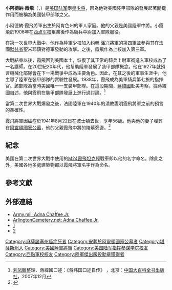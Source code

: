 {{refimprove|time=2017-03-23T11:46:37+00:00}}

'''小阿德納·霞飛'''（{{lang|en|Adna Romanza Chaffee Jr.}}，{{bd|1884年|09月23日|1941年|08月22日|Chaffee}}）是[[美国陆军|美国陆军]]兩星[[少将|少将]]，因為他對美國裝甲部隊的發展起著關鍵作用而被稱為美國裝甲部隊之父。

小阿德納·霞飛將軍出生於阿肯色州的軍人家庭。他的父親是美國陸軍中將。小霞飛於1906年在[[西点军校|西点军校]]畢業後作為騎兵中尉加入軍隊服役。

在第一次世界大戰中，他作為陸軍少校加入[[约翰·潘兴|约翰·潘兴]]將軍的第四軍並參與其在法國[[默兹省|默兹省]]聖米耶鎮對德軍發動的攻擊。之後，霞飛作為上校加入第三軍。

大戰結束以後，霞飛回到美國本土，恢復了其正常的騎兵上尉軍銜進入軍校成為了一名講師。在20世紀20年代，他幫助陸軍發展了裝甲部隊概念。他在1927年就預言機械化部隊會在下一場戰爭中成為主要角色。因此，在其之後的軍事生涯中，他主導了陸軍在裝甲部隊的實驗性發展。1938年，霞飛成為美軍騎兵第七旅的指揮官。該部隊為當時美國唯一一支裝甲部隊。在這段期間，[[蔣緯國|蔣緯國]]赴美考察，據蔣緯國自述，他與霞飛在裝甲部隊發展上進行過討論。<ref name="口述自傳">[[刘凤翰|刘凤翰]]整理、蔣緯國口述：《蒋纬国口述自传》 ，北京：[[中国大百科全书出版社|中国大百科全书出版社]]，2007年12月</ref>

當第二次世界大戰爆發之後，法國陸軍在1940年的潰敗證明霞飛將軍之前的預言的準確性。

霞飛將軍因癌症於1941年8月22日在波士頓去世，享年56歲。他與他的妻子埋葬在[[阿靈頓國家公墓|阿靈頓國家公墓]]，他的父親霞飛中將的陵墓旁邊。<ref>{{Cite web |url=http://suvcw.org/mollus/art047.htm |title=存档副本 |access-date=2017-03-24 |archive-date=2020-08-08 |archive-url=https://web.archive.org/web/20200808113038/http://suvcw.org/mollus/art047.htm |dead-url=no }}</ref>

==紀念==
美國在第二次世界大戰中使用的[[M24霞飛坦克|M24霞飛坦克]]輕戰車即以他的名字命名。除此之外，美國各地多處建築物都以霞飛將軍名字作為命名。

==參考文獻==
<references/>

==外部連結==
{{Portal|Biography}}
*[https://web.archive.org/web/20041028044602/https://cgsc.leavenworth.army.mil/carl/resources/ftlvn/ww2.asp#chaffee Army.mil: Adna Chaffee Jr.]
*[http://www.arlingtoncemetery.net/achafjr.htm ArlingtonCemetery.net: Adna Chaffee Jr.] {{Wayback|url=http://www.arlingtoncemetery.net/achafjr.htm |date=20210111135116 }}
*[http://suvcw.org/mollus/art047.htm] {{Wayback|url=http://suvcw.org/mollus/art047.htm |date=20200808113038 }}
*[http://apps.westpointaog.org/Memorials/Article/4483/] {{Wayback|url=http://apps.westpointaog.org/Memorials/Article/4483/ |date=20170325024114 }}

[[Category:麻薩諸塞州癌症死者|Category:麻薩諸塞州癌症死者]]
[[Category:安葬於阿靈頓國家公墓者|Category:安葬於阿靈頓國家公墓者]]
[[Category:堪薩斯州人|Category:堪薩斯州人]]
[[Category:美國陸軍將領|Category:美國陸軍將領]]
[[Category:美国陆军指挥参谋学院校友|Category:美国陆军指挥参谋学院校友]]
[[Category:西點軍校校友|Category:西點軍校校友]]
[[Category:陸軍傑出服役勳章獲得者|Category:陸軍傑出服役勳章獲得者]]